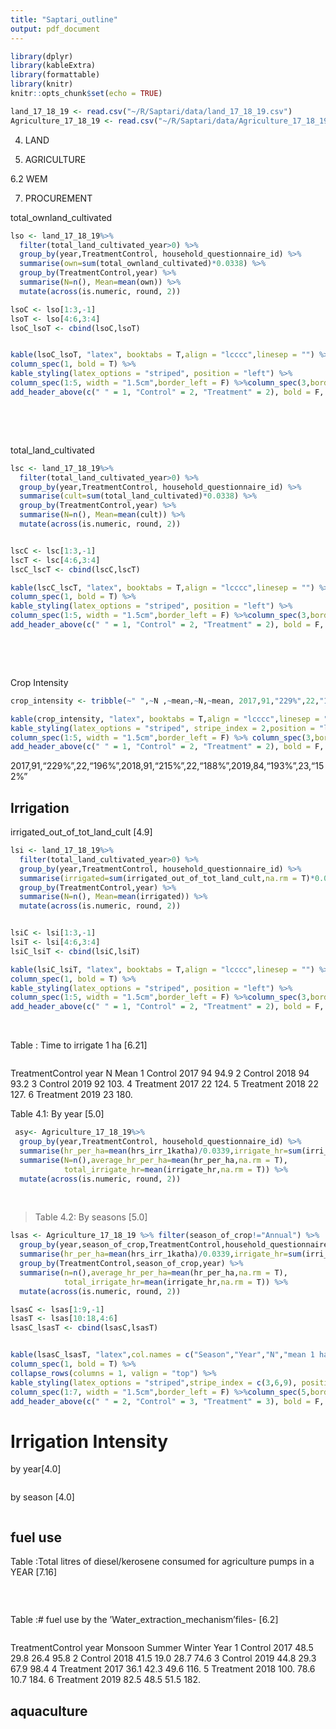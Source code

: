 ```yaml
---
title: "Saptari_outline"
output: pdf_document
---
```


```r
library(dplyr)
library(kableExtra)
library(formattable)
library(knitr)
knitr::opts_chunk$set(echo = TRUE)

land_17_18_19 <- read.csv("~/R/Saptari/data/land_17_18_19.csv")
Agriculture_17_18_19 <- read.csv("~/R/Saptari/data/Agriculture_17_18_19.csv")

```

4. LAND

5. AGRICULTURE 

6.2 WEM

7. PROCUREMENT




total_ownland_cultivated
```r

lso <- land_17_18_19%>% 
  filter(total_land_cultivated_year>0) %>%
  group_by(year,TreatmentControl, household_questionnaire_id) %>%
  summarise(own=sum(total_ownland_cultivated)*0.0338) %>% 
  group_by(TreatmentControl,year) %>%
  summarise(N=n(), Mean=mean(own)) %>% 
  mutate(across(is.numeric, round, 2))

lsoC <- lso[1:3,-1]
lsoT <- lso[4:6,3:4]
lsoC_lsoT <- cbind(lsoC,lsoT)


kable(lsoC_lsoT, "latex", booktabs = T,align = "lcccc",linesep = "") %>%
column_spec(1, bold = T) %>%
kable_styling(latex_options = "striped", position = "left") %>% 
column_spec(1:5, width = "1.5cm",border_left = F) %>%column_spec(3,border_right = T ,width = "1.5cm") %>%  row_spec(0, font_size= 9) %>% 
add_header_above(c(" " = 1, "Control" = 2, "Treatment" = 2), bold = F, align = "c")

```
&nbsp;

&nbsp;

total_land_cultivated
```r

lsc <- land_17_18_19%>% 
  filter(total_land_cultivated_year>0) %>%
  group_by(year,TreatmentControl, household_questionnaire_id) %>%
  summarise(cult=sum(total_land_cultivated)*0.0338) %>% 
  group_by(TreatmentControl,year) %>%
  summarise(N=n(), Mean=mean(cult)) %>% 
  mutate(across(is.numeric, round, 2))


lscC <- lsc[1:3,-1]
lscT <- lsc[4:6,3:4]
lscC_lscT <- cbind(lscC,lscT)

kable(lscC_lscT, "latex", booktabs = T,align = "lcccc",linesep = "") %>%
column_spec(1, bold = T) %>%
kable_styling(latex_options = "striped", position = "left") %>% 
column_spec(1:5, width = "1.5cm",border_left = F) %>%column_spec(3,border_right = T ,width = "1.5cm") %>%  row_spec(0, font_size= 9) %>% 
add_header_above(c(" " = 1, "Control" = 2, "Treatment" = 2), bold = F, align = "c")
```
&nbsp;

&nbsp;

Crop Intensity
```r

crop_intensity <- tribble(~" ",~N ,~mean,~N,~mean, 2017,91,"229%",22,"196%",2018,91,"215%",22,"188%",2019,84,"193%",23,"152%")

kable(crop_intensity, "latex", booktabs = T,align = "lcccc",linesep = "") %>%
kable_styling(latex_options = "striped", stripe_index = 2,position = "left") %>% 
column_spec(1:5, width = "1.5cm",border_left = F) %>% column_spec(3,border_right = T ,width = "1.5cm") %>%
add_header_above(c(" " = 1, "Control" = 2, "Treatment" = 2), bold = F, align = "c")

```
2017,91,"229%",22,"196%",2018,91,"215%",22,"188%",2019,84,"193%",23,"152%"


## Irrigation

irrigated_out_of_tot_land_cult [4.9]
```r
lsi <- land_17_18_19%>% 
  filter(total_land_cultivated_year>0) %>%
  group_by(year,TreatmentControl, household_questionnaire_id) %>%
  summarise(irrigated=sum(irrigated_out_of_tot_land_cult,na.rm = T)*0.0338) %>% 
  group_by(TreatmentControl,year) %>%
  summarise(N=n(), Mean=mean(irrigated)) %>% 
  mutate(across(is.numeric, round, 2))


lsiC <- lsi[1:3,-1]
lsiT <- lsi[4:6,3:4]
lsiC_lsiT <- cbind(lsiC,lsiT)

kable(lsiC_lsiT, "latex", booktabs = T,align = "lcccc",linesep = "") %>%
column_spec(1, bold = T) %>%
kable_styling(latex_options = "striped", position = "left") %>% 
column_spec(1:5, width = "1.5cm",border_left = F) %>%column_spec(3,border_right = T ,width = "1.5cm") %>%  row_spec(0, font_size= 9) %>% 
add_header_above(c(" " = 1, "Control" = 2, "Treatment" = 2), bold = F, align = "c")
```

&nbsp;

Table : Time to irrigate 1 ha [6.21]
```r

```
  TreatmentControl  year     N  Mean
  <chr>            <dbl> <int> <dbl>
1 Control           2017    94  94.9
2 Control           2018    94  93.2
3 Control           2019    92 103. 
4 Treatment         2017    22 124. 
5 Treatment         2018    22 127. 
6 Treatment         2019    23 180. 






Table 4.1: By year [5.0]
```r
 asy<- Agriculture_17_18_19%>% 
  group_by(year,TreatmentControl, household_questionnaire_id) %>% 
  summarise(hr_per_ha=mean(hrs_irr_1katha)/0.0339,irrigate_hr=sum(irri_for_season)) %>% 
  summarise(N=n(),average_hr_per_ha=mean(hr_per_ha,na.rm = T),
            total_irrigate_hr=mean(irrigate_hr,na.rm = T)) %>% 
  mutate(across(is.numeric, round, 2))


```
&nbsp;

>Table 4.2: By seasons [5.0]

```r
lsas <- Agriculture_17_18_19 %>% filter(season_of_crop!="Annual") %>% 
  group_by(year,season_of_crop,TreatmentControl,household_questionnaire_id) %>%
  summarise(hr_per_ha=mean(hrs_irr_1katha)/0.0339,irrigate_hr=sum(irri_for_season))%>% 
  group_by(TreatmentControl,season_of_crop,year) %>%
  summarise(n=n(),average_hr_per_ha=mean(hr_per_ha,na.rm = T),
            total_irrigate_hr=mean(irrigate_hr,na.rm = T)) %>% 
  mutate(across(is.numeric, round, 2))

lsasC <- lsas[1:9,-1]
lsasT <- lsas[10:18,4:6]
lsasC_lsasT <- cbind(lsasC,lsasT)


kable(lsasC_lsasT, "latex",col.names = c("Season","Year","N","mean 1 ha","Total","N","mean 1 ha","Total"), booktabs = T,align = "lcccccc",linesep = "") %>%
column_spec(1, bold = T) %>%
collapse_rows(columns = 1, valign = "top") %>% 
kable_styling(latex_options = "striped",stripe_index = c(3,6,9), position = "left") %>% 
column_spec(1:7, width = "1.5cm",border_left = F) %>%column_spec(5,border_right = T ,width = "1.5cm") %>%  row_spec(0, font_size= 9) %>% 
add_header_above(c(" " = 2, "Control" = 3, "Treatment" = 3), bold = F, align = "c")

```


# Irrigation Intensity 

by year[4.0]
```r


```

by season [4.0]
```r


```

## fuel use
Table :Total litres of diesel/kerosene consumed for agriculture pumps in a YEAR [7.16] 
```r



```




&nbsp;


Table :# fuel use by the 'Water_extraction_mechanism'files- [6.2] 
```r


```
  TreatmentControl  year Monsoon Summer Winter  Year
  <chr>            <dbl>   <dbl>  <dbl>  <dbl> <dbl>
1 Control           2017    48.5   29.8   26.4  95.8
2 Control           2018    41.5   19.0   28.7  74.6
3 Control           2019    44.8   29.3   67.9  98.4
4 Treatment         2017    36.1   42.3   49.6 116. 
5 Treatment         2018   100.    78.6   10.7 184. 
6 Treatment         2019    82.5   48.5   51.5 182. 


## aquaculture


